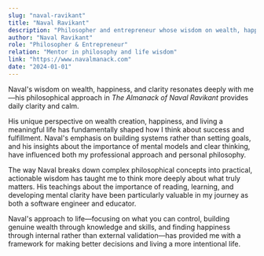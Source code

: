 ```yaml
---
slug: "naval-ravikant"
title: "Naval Ravikant"
description: "Philosopher and entrepreneur whose wisdom on wealth, happiness, and clarity has deeply influenced Jackson's perspective"
author: "Naval Ravikant"
role: "Philosopher & Entrepreneur"
relation: "Mentor in philosophy and life wisdom"
link: "https://www.navalmanack.com"
date: "2024-01-01"
---
```


Naval's wisdom on wealth, happiness, and clarity resonates deeply with me—his philosophical approach in _The Almanack of Naval Ravikant_ provides daily clarity and calm.

His unique perspective on wealth creation, happiness, and living a meaningful life has fundamentally shaped how I think about success and fulfillment. Naval's emphasis on building systems rather than setting goals, and his insights about the importance of mental models and clear thinking, have influenced both my professional approach and personal philosophy.

The way Naval breaks down complex philosophical concepts into practical, actionable wisdom has taught me to think more deeply about what truly matters. His teachings about the importance of reading, learning, and developing mental clarity have been particularly valuable in my journey as both a software engineer and educator.

Naval's approach to life—focusing on what you can control, building genuine wealth through knowledge and skills, and finding happiness through internal rather than external validation—has provided me with a framework for making better decisions and living a more intentional life.



